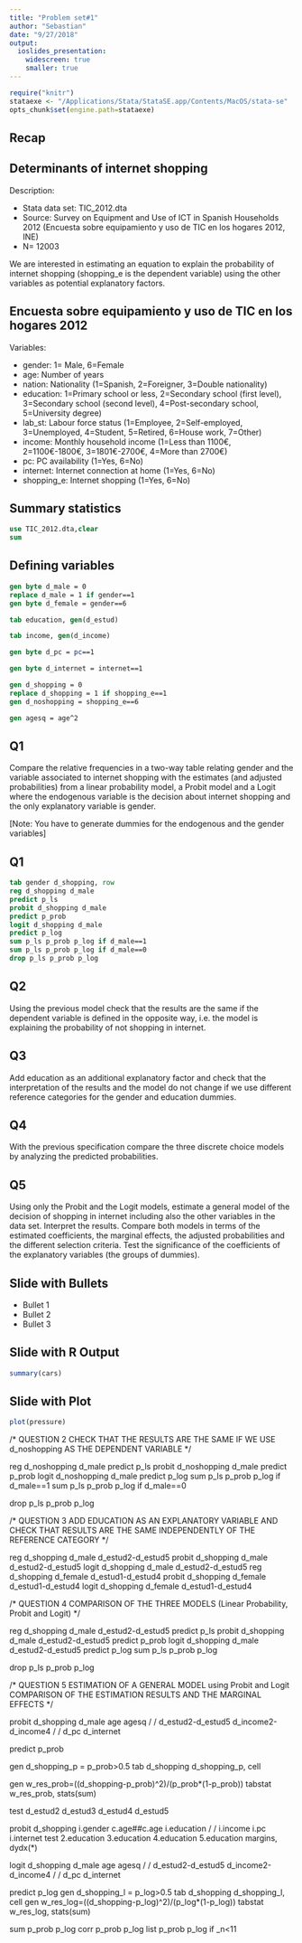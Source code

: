 ```yaml
---
title: "Problem set#1"
author: "Sebastian"
date: "9/27/2018"
output:
  ioslides_presentation:
    widescreen: true
    smaller: true
---
```




```r
require("knitr")
stataexe <- "/Applications/Stata/StataSE.app/Contents/MacOS/stata-se"
opts_chunk$set(engine.path=stataexe)
```



## Recap





## Determinants of internet shopping

Description:

- Stata data set: TIC_2012.dta
- Source: Survey on Equipment and Use of ICT in Spanish Households 2012
(Encuesta sobre equipamiento y uso de TIC en los hogares 2012, INE)
- N= 12003 

We are interested in estimating an equation to explain the probability of internet shopping (shopping_e is the dependent variable) using the other variables as potential explanatory factors.


## Encuesta sobre equipamiento y uso de TIC en los hogares 2012

Variables:

- gender: 1= Male, 6=Female
- age: Number of years
- nation: Nationality (1=Spanish, 2=Foreigner, 3=Double nationality)
- education: 1=Primary school or less, 2=Secondary school (first level), 3=Secondary school (second level), 4=Post-secondary school, 5=University degree)
- lab_st: Labour force status (1=Employee, 2=Self-employed, 3=Unemployed, 4=Student, 5=Retired, 6=House work, 7=Other)
- income: Monthly household income (1=Less than 1100€, 2=1100€-1800€, 3=1801€-2700€, 4=More than 2700€)
- pc: PC availability (1=Yes, 6=No)
- internet: Internet connection at home (1=Yes, 6=No)
- shopping_e: Internet shopping (1=Yes, 6=No)

## Summary statistics {.smaller}
```stata
use TIC_2012.dta,clear
sum
```

## Defining variables {.smaller}
```stata
gen byte d_male = 0 
replace d_male = 1 if gender==1 
gen byte d_female = gender==6 

tab education, gen(d_estud)

tab income, gen(d_income)

gen byte d_pc = pc==1

gen byte d_internet = internet==1

gen d_shopping = 0
replace d_shopping = 1 if shopping_e==1
gen d_noshopping = shopping_e==6

gen agesq = age^2
```



## Q1
Compare the relative frequencies in a two-way table relating gender and the variable associated to internet shopping with the estimates (and adjusted probabilities) from a linear probability model, a Probit model and a Logit where the endogenous variable is the decision about internet shopping and the only explanatory variable is gender. 

[Note: You have to generate dummies for the endogenous and the gender variables]



## Q1
```stata
tab gender d_shopping, row
reg d_shopping d_male
predict p_ls
probit d_shopping d_male
predict p_prob
logit d_shopping d_male
predict p_log
sum p_ls p_prob p_log if d_male==1
sum p_ls p_prob p_log if d_male==0
drop p_ls p_prob p_log
```


## Q2

Using the previous model check that the results are the same if the dependent variable is defined in the opposite way, i.e. the model is explaining the probability of not shopping in internet.

## Q3
Add education as an additional explanatory factor and check that the interpretation of the results and the model do not change if we use different reference categories for the gender and education dummies.

## Q4
With the previous specification compare the three discrete choice models by analyzing the predicted probabilities.

## Q5
Using only the Probit and the Logit models, estimate a general model of the decision of shopping in internet including also the other variables in the data set. Interpret the results. Compare both models in terms of the estimated coefficients, the marginal effects, the adjusted probabilities and the different selection criteria. Test the significance of the coefficients of the explanatory variables (the groups of dummies).


## Slide with Bullets

- Bullet 1
- Bullet 2
- Bullet 3

## Slide with R Output

```r
summary(cars)
```

## Slide with Plot

```r
plot(pressure)
```






/* QUESTION 2
   CHECK THAT THE RESULTS ARE THE SAME
   IF WE USE d_noshopping AS THE DEPENDENT VARIABLE */
   

reg d_noshopping d_male
predict p_ls
probit d_noshopping d_male
predict p_prob
logit d_noshopping d_male
predict p_log
sum p_ls p_prob p_log if d_male==1
sum p_ls p_prob p_log if d_male==0

drop p_ls p_prob p_log

/* QUESTION 3
   ADD EDUCATION AS AN EXPLANATORY VARIABLE AND
   CHECK THAT RESULTS ARE THE SAME INDEPENDENTLY OF
   THE REFERENCE CATEGORY */
   

reg d_shopping d_male d_estud2-d_estud5
probit d_shopping d_male d_estud2-d_estud5
logit d_shopping d_male d_estud2-d_estud5
reg d_shopping d_female d_estud1-d_estud4
probit d_shopping d_female d_estud1-d_estud4
logit d_shopping d_female d_estud1-d_estud4

/* QUESTION 4
   COMPARISON OF THE THREE MODELS 
   (Linear Probability, Probit and Logit) */
   

reg d_shopping d_male d_estud2-d_estud5
predict p_ls
probit d_shopping d_male d_estud2-d_estud5
predict p_prob
logit d_shopping d_male d_estud2-d_estud5
predict p_log
sum p_ls p_prob p_log 

drop p_ls p_prob p_log

/* QUESTION 5
   ESTIMATION OF A GENERAL MODEL using Probit and Logit
   COMPARISON OF THE ESTIMATION RESULTS AND THE MARGINAL EFFECTS */

   

probit d_shopping d_male age agesq  /*
       */ d_estud2-d_estud5 d_income2-d_income4 /*
       */ d_pc d_internet 

predict p_prob 


gen d_shopping_p = p_prob>0.5
tab d_shopping d_shopping_p, cell

 
gen w_res_prob=((d_shopping-p_prob)^2)/(p_prob*(1-p_prob)) 
tabstat w_res_prob, stats(sum) 

test d_estud2 d_estud3 d_estud4 d_estud5 



probit d_shopping i.gender c.age##c.age i.education /*
       */ i.income i.pc i.internet
test 2.education 3.education 4.education 5.education
margins, dydx(*)



logit d_shopping d_male age agesq   /*
       */ d_estud2-d_estud5 d_income2-d_income4 /*
       */ d_pc d_internet


predict p_log 
gen d_shopping_l = p_log>0.5
tab d_shopping d_shopping_l, cell
gen w_res_log=((d_shopping-p_log)^2)/(p_log*(1-p_log)) 
tabstat w_res_log, stats(sum) 
 


sum p_prob p_log 
corr p_prob p_log 
list p_prob p_log if _n<11 






